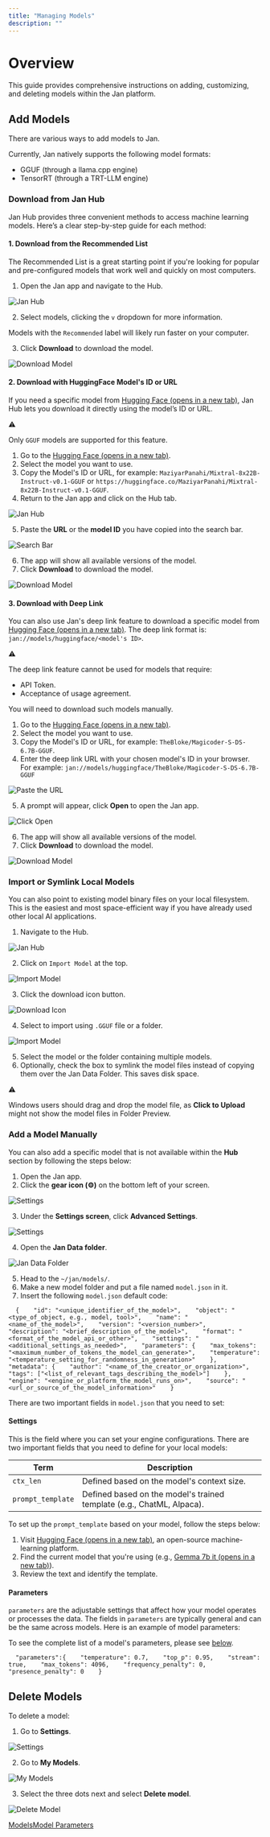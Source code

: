 ```yaml
---
title: "Managing Models"
description: ""
---
```


# Overview

This guide provides comprehensive instructions on adding, customizing, and deleting models within the Jan platform.

## Add Models[](#add-models)

There are various ways to add models to Jan.

Currently, Jan natively supports the following model formats:

*   GGUF (through a llama.cpp engine)
*   TensorRT (through a TRT-LLM engine)

### Download from Jan Hub[](#download-from-jan-hub)

Jan Hub provides three convenient methods to access machine learning models. Here’s a clear step-by-step guide for each method:

#### 1\. Download from the Recommended List[](#1-download-from-the-recommended-list)

The Recommended List is a great starting point if you're looking for popular and pre-configured models that work well and quickly on most computers.

1.  Open the Jan app and navigate to the Hub.

  

![Jan Hub](https://jan.ai/_next/static/media/hub.4ad92d8a.png)

  

2.  Select models, clicking the `v` dropdown for more information.

Models with the `Recommended` label will likely run faster on your computer.

3.  Click **Download** to download the model.

  

![Download Model](https://jan.ai/_next/static/media/download-button.9dbba0a8.png)

#### 2\. Download with HuggingFace Model's ID or URL[](#2-download-with-huggingface-models-id-or-url)

If you need a specific model from [Hugging Face (opens in a new tab)](https://huggingface.co/models), Jan Hub lets you download it directly using the model’s ID or URL.

⚠️

Only `GGUF` models are supported for this feature.

1.  Go to the [Hugging Face (opens in a new tab)](https://huggingface.co/models).
2.  Select the model you want to use.
3.  Copy the Model's ID or URL, for example: `MaziyarPanahi/Mixtral-8x22B-Instruct-v0.1-GGUF` or `https://huggingface.co/MaziyarPanahi/Mixtral-8x22B-Instruct-v0.1-GGUF`.
4.  Return to the Jan app and click on the Hub tab.

  

![Jan Hub](https://jan.ai/_next/static/media/hub.4ad92d8a.png)

  

5.  Paste the **URL** or the **model ID** you have copied into the search bar.

  

![Search Bar](https://jan.ai/_next/static/media/search-bar.e1cdb40d.png)

  

6.  The app will show all available versions of the model.
7.  Click **Download** to download the model.

  

![Download Model](https://jan.ai/_next/static/media/download-button2.6c837b02.png)

  

#### 3\. Download with Deep Link[](#3-download-with-deep-link)

You can also use Jan's deep link feature to download a specific model from [Hugging Face (opens in a new tab)](https://huggingface.co/models). The deep link format is: `jan://models/huggingface/<model's ID>`.

⚠️

The deep link feature cannot be used for models that require:

*   API Token.
*   Acceptance of usage agreement.

You will need to download such models manually.

1.  Go to the [Hugging Face (opens in a new tab)](https://huggingface.co/models).
2.  Select the model you want to use.
3.  Copy the Model's ID or URL, for example: `TheBloke/Magicoder-S-DS-6.7B-GGUF`.
4.  Enter the deep link URL with your chosen model's ID in your browser. For example: `jan://models/huggingface/TheBloke/Magicoder-S-DS-6.7B-GGUF`

  

![Paste the URL](https://jan.ai/_next/static/media/browser1.7f8b43ba.png)

  

5.  A prompt will appear, click **Open** to open the Jan app.

  

![Click Open](https://jan.ai/_next/static/media/browser2.5f932996.png)

  

6.  The app will show all available versions of the model.
7.  Click **Download** to download the model.

  

![Download Model](https://jan.ai/_next/static/media/download-button3.65acea97.png)

  

### Import or Symlink Local Models[](#import-or-symlink-local-models)

You can also point to existing model binary files on your local filesystem. This is the easiest and most space-efficient way if you have already used other local AI applications.

1.  Navigate to the Hub.

  

![Jan Hub](https://jan.ai/_next/static/media/hub.4ad92d8a.png)

  

2.  Click on `Import Model` at the top.

  

![Import Model](https://jan.ai/_next/static/media/import.d4ee3666.png)

  

3.  Click the download icon button.

  

![Download Icon](https://jan.ai/_next/static/media/download-icon.2c1e4481.png)

  

4.  Select to import using `.GGUF` file or a folder.

  

![Import Model](https://jan.ai/_next/static/media/import2.8f42a38c.png)

  

5.  Select the model or the folder containing multiple models.
6.  Optionally, check the box to symlink the model files instead of copying them over the Jan Data Folder. This saves disk space.

⚠️

Windows users should drag and drop the model file, as **Click to Upload** might not show the model files in Folder Preview.

### Add a Model Manually[](#add-a-model-manually)

You can also add a specific model that is not available within the **Hub** section by following the steps below:

1.  Open the Jan app.
2.  Click the **gear icon (⚙️)** on the bottom left of your screen.

  

![Settings](https://jan.ai/_next/static/media/settings.5074b3c5.png)

  

3.  Under the **Settings screen**, click **Advanced Settings**.

  

![Settings](https://jan.ai/_next/static/media/advance-set.2c52bee0.png)

  

4.  Open the **Jan Data folder**.

  

![Jan Data Folder](https://jan.ai/_next/static/media/data-folder.6f507f83.png)

  

5.  Head to the `~/jan/models/`.
6.  Make a new model folder and put a file named `model.json` in it.
7.  Insert the following `model.json` default code:

`   {    "id": "<unique_identifier_of_the_model>",    "object": "<type_of_object, e.g., model, tool>",    "name": "<name_of_the_model>",    "version": "<version_number>",    "description": "<brief_description_of_the_model>",    "format": "<format_of_the_model_api_or_other>",    "settings": "<additional_settings_as_needed>",    "parameters": {    "max_tokens": "<maximum_number_of_tokens_the_model_can_generate>",    "temperature": "<temperature_setting_for_randomness_in_generation>"    },    "metadata": {    "author": "<name_of_the_creator_or_organization>",    "tags": ["<list_of_relevant_tags_describing_the_model>"]    },    "engine": "<engine_or_platform_the_model_runs_on>",    "source": "<url_or_source_of_the_model_information>"    }            `

There are two important fields in `model.json` that you need to set:

#### Settings[](#settings)

This is the field where you can set your engine configurations. There are two important fields that you need to define for your local models:

| Term | Description |
| --- | --- |
| `ctx_len` | Defined based on the model's context size. |
| `prompt_template` | Defined based on the model's trained template (e.g., ChatML, Alpaca). |

To set up the `prompt_template` based on your model, follow the steps below:

1.  Visit [Hugging Face (opens in a new tab)](https://huggingface.co/), an open-source machine-learning platform.
2.  Find the current model that you're using (e.g., [Gemma 7b it (opens in a new tab)](https://huggingface.co/google/gemma-7b-it)).
3.  Review the text and identify the template.

#### Parameters[](#parameters)

`parameters` are the adjustable settings that affect how your model operates or processes the data. The fields in `parameters` are typically general and can be the same across models. Here is an example of model parameters:

To see the complete list of a model's parameters, please see [below](/docs/models#model-parameters).

`   "parameters":{    "temperature": 0.7,    "top_p": 0.95,    "stream": true,    "max_tokens": 4096,    "frequency_penalty": 0,    "presence_penalty": 0    }            `

## Delete Models[](#delete-models)

To delete a model:

1.  Go to **Settings**.

  

![Settings](https://jan.ai/_next/static/media/settings.5074b3c5.png)

  

2.  Go to **My Models**.

  

![My Models](https://jan.ai/_next/static/media/mymodels.a0d0f3b8.png)

  

3.  Select the three dots next and select **Delete model**.

  

![Delete Model](https://jan.ai/_next/static/media/delete.248ef3fe.png)

[Models](/docs/models "Models")[Model Parameters](/docs/models/model-parameters "Model Parameters")